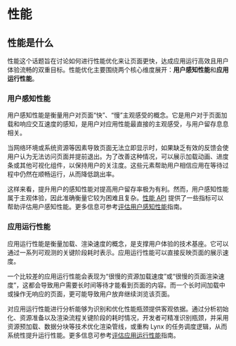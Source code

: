# 性能

## 性能是什么

性能这个话题旨在讨论如何进行性能优化来让页面更快，达成应用运行高效且用户体验流畅的双重目标。性能优化主要围绕两个核心维度展开：**用户感知性能**和**应用运行性能**。

### 用户感知性能

用户感知性能是衡量用户对页面“快”、“慢”主观感受的概念。它是用户对于页面加载和响应交互速度的感知，是用户对应用性能最直接的主观感受，与用户留存息息相关。

当网络环境或系统资源等因素导致页面无法立即显示时，如果缺乏有效的反馈会使用户认为无法访问页面并提前退出。为了改善这种情况，可以展示加载动画、进度条或其他可视化组件，以保持用户的关注度。这些元素帮助用户相信应用在等待过程中仍然在顺畅运行，从而降低跳出率。

这样来看，提升用户的感知性能对提高用户留存率极为有利。然而，用户感知性能属于主观体验，因此准确衡量它较为困难且复杂。[性能 API](api/lynx-api/performance-api) 提供了一些指标可以帮助评估用户感知性能。更多信息可参考[评估用户感知性能](./performance/evaluating-performance#评估用户感知性能)指南。

### 应用运行性能

应用运行性能是衡量加载、渲染速度的概念，是支撑用户体验的技术基座。它可以通过一系列可观测的关键阶段耗时表示。应用运行性能可以直接反映页面的展示速度。

一个比较差的应用运行性能会表现为“很慢的资源加载速度”或“很慢的页面渲染速度”，这都会导致用户需要长时间等待才能看到页面的内容。而一个长时间加载中或操作无响应的页面，更可能导致用户放弃继续浏览该页面。

对应用运行性能进行分析能够为识别和优化性能瓶颈提供客观依据。通过分析初始化、资源准备以及渲染流程关键阶段的耗时情况，开发者可精准识别瓶颈，并采用资源预加载、数据分块等技术优化渲染管线，或重构 Lynx 的任务调度逻辑，从而系统性提升运行性能。更多信息可参考[评估应用运行性能](./performance/evaluating-performance#评估应用运行性能)指南。
